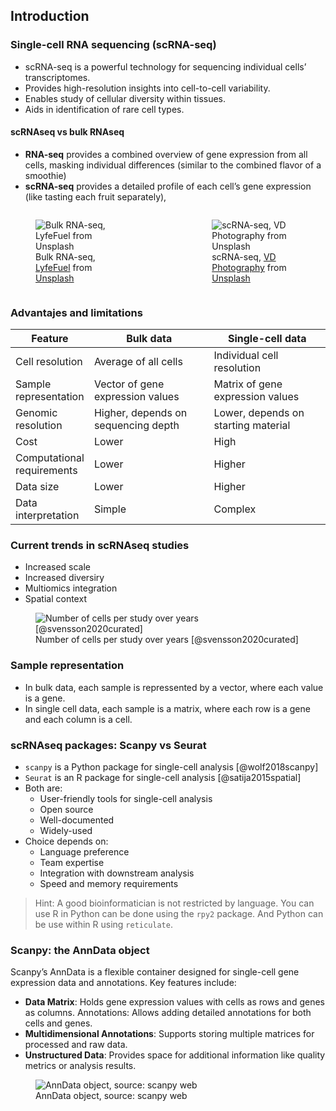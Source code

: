 ## Introduction

### Single-cell RNA sequencing (scRNA-seq)

- scRNA-seq is a powerful technology for sequencing individual cells' transcriptomes.
- Provides high-resolution insights into cell-to-cell variability.
- Enables study of cellular diversity within tissues.
- Aids in identification of rare cell types.

#### scRNAseq vs bulk RNAseq
- **RNA-seq** provides a combined overview of gene expression from all cells, masking individual differences (similar to the combined flavor of a smoothie)
- **scRNA-seq** provides a detailed profile of each cell's gene expression (like tasting each fruit separately),

:::: {.columns}

::: {.column width="49%"}

![Bulk RNA-seq, <a href="https://unsplash.com/es/@lyfefuel?utm_content=creditCopyText&utm_medium=referral&utm_source=unsplash">LyfeFuel</a> from <a href="https://unsplash.com/es/fotos/bebida-verde-y-blanca-con-pajita-en-vaso-transparente-_82CV9I-TP8?utm_content=creditCopyText&utm_medium=referral&utm_source=unsplash">Unsplash</a>](figures/lyfefuel-_82CV9I-TP8-unsplash.jpg)
:::

::: {.column width="3%"}
<!-- empty column to create gap -->
:::

::: {.column width="48%"}
![scRNA-seq, <a href="https://unsplash.com/es/@vdphotography?utm_content=creditCopyText&utm_medium=referral&utm_source=unsplash">VD Photography</a> from <a href="https://unsplash.com/es/fotos/un-plato-blanco-cubierto-con-fruta-cortada-sEK8OMsJJ08?utm_content=creditCopyText&utm_medium=referral&utm_source=unsplash">Unsplash</a>](figures/vd-photography-sEK8OMsJJ08-unsplash.jpg)
:::

::::

### Advantajes and limitations

|Feature              | Bulk data                          | Single-cell data                  |
|-----------------------|------------------------------------|-----------------------------------|
| Cell resolution       | Average of all cells               | Individual cell resolution        |
| Sample representation | Vector of gene expression values | Matrix of gene expression values  |
| Genomic resolution  | Higher, depends on sequencing depth  | Lower, depends on starting material |
| Cost                | Lower                                | High                              |
| Computational requirements | Lower                        | Higher                              |
| Data size           | Lower                               | Higher                           |
| Data interpretation | Simple                             | Complex                           |

### Current trends in scRNAseq studies

- Increased scale
- Increased diversiry
- Multiomics integration
- Spatial context

![Number of cells per study over years [@svensson2020curated]](figures/number_of_cells.png)

### Sample representation

- In bulk data, each sample is repressented by a vector, where each value is a gene.
- In single cell data, each sample is a matrix, where each row is a gene and each column is a cell.

\begin{align}
Bulk &= \begin{bmatrix} gene_{1} \\ gene_{2} \\ gene_{3}\\ \vdots \\ gene_{n} \end{bmatrix} 
\\
\\

Single-cell &= \begin{bmatrix}
    gene_1, cell_1 & gene_1, cell_2 & gene_1, cell_3 & \dots  & gene_1, cell_m \\
    gene_2, cell_1 & gene_2, cell_2 & gene_2, cell_3 & \dots  & gene_2, cell_m \\
    gene_3, cell_1 & gene_3, cell_2 & gene_3, cell_3 & \dots  & gene_3, cell_m \\
    \vdots & \vdots & \vdots & \ddots & \vdots \\
    gene_n, cell_1 & gene_n, cell_2 & gene_n, cell_3 & \dots  & gene_n, cell_m
\end{bmatrix}

\end{align}

### scRNAseq packages: Scanpy vs Seurat

- `scanpy` is a Python package for single-cell analysis [@wolf2018scanpy]
- `Seurat` is an R package for single-cell analysis [@satija2015spatial]
- Both are: 
    - User-friendly tools for single-cell analysis
    - Open source 
    - Well-documented
    - Widely-used
- Choice depends on:
    - Language preference
    - Team expertise
    - Integration with downstream analysis
    - Speed and memory requirements


> Hint: A good bioinformatician is not restricted by language. You can use R in Python can be done using the `rpy2` package. And Python can be use within R using `reticulate`. 

### Scanpy: the AnnData object

Scanpy's AnnData is a flexible container designed for single-cell gene expression data and annotations. Key features include:

- **Data Matrix**: Holds gene expression values with cells as rows and genes as columns.
Annotations: Allows adding detailed annotations for both cells and genes.
- **Multidimensional Annotations**: Supports storing multiple matrices for processed and raw data.
- **Unstructured Data**: Provides space for additional information like quality metrics or analysis results.

![AnnData object, source: scanpy web](https://falexwolf.de/img/scanpy/anndata.svg) 